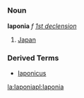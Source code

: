 =={{la}}==
===Noun===
'''Iaponia''' ''f'' ''[[Wiktionary Appendix:Latin first declension|1st declension]]''

#[[Japan]]
===Derived Terms===
*[[Iaponicus]]
[[la:Iaponia]][[pl:Iaponia]]